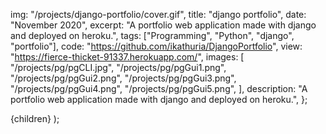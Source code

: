 
  img: "/projects/django-portfolio/cover.gif",
  title: "django portfolio",
  date: "November 2020",
  excerpt:
    "A portfolio web application made with django and deployed on heroku.",
  tags: ["Programming", "Python", "django", "portfolio"],
  code: "https://github.com/ikathuria/DjangoPortfolio",
  view: "https://fierce-thicket-91337.herokuapp.com/",
  images: [
    "/projects/pg/pgCLI.jpg",
    "/projects/pg/pgGui1.png",
    "/projects/pg/pgGui2.png",
    "/projects/pg/pgGui3.png",
    "/projects/pg/pgGui4.png",
    "/projects/pg/pgGui5.png",
  ],
  description:
    "A portfolio web application made with django and deployed on heroku.",
};

  <Layout meta={meta} project>
    {children}
  </Layout>
);
